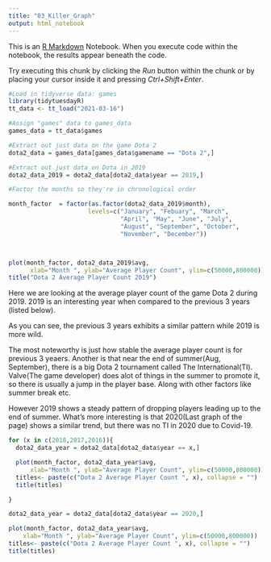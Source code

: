 ```yaml
---
title: "03_Killer_Graph"
output: html_notebook
---
```


This is an [R Markdown](http://rmarkdown.rstudio.com) Notebook. When you execute code within the notebook, the results appear beneath the code. 

Try executing this chunk by clicking the *Run* button within the chunk or by placing your cursor inside it and pressing *Ctrl+Shift+Enter*. 

```r
#Load in tidyverse data: games
library(tidytuesdayR)
tt_data <- tt_load("2021-03-16")


```


```r
#Assign "games" data to games_data
games_data = tt_data$games

#Extract out just data on the game Dota 2
dota2_data = games_data[games_data$gamename == "Dota 2",]

#Extract out just data on Dota in 2019
dota2_data_2019 = dota2_data[dota2_data$year == 2019,]

#Factor the months so they're in chronological order

month_factor  = factor(as.factor(dota2_data_2019$month), 
                      levels=c("January", "Febuary", "March",
                               "April", "May", "June", "July",
                               "August", "September", "October",
                               "November", "December"))



plot(month_factor, dota2_data_2019$avg,
      xlab="Month ", ylab="Average Player Count", ylim=c(50000,800000))
title("Dota 2 Average Player Count 2019")
```

Here we are looking at the average player count of the game Dota 2 during 2019. 
2019 is an interesting year when compared to the previous 3 years (listed below).

As you can see, the previous 3 years exhibits a similar pattern while 2019 is more wild.

The most noteworthy is just how stable the average player count is for previous 3 yeaers.
Another is that near the end of summer(Aug, September), there is a big Dota 2 tournament called The International(TI).
Valve(The game developer) does alot of things in the summer to promote it, so there is usually a jump in the player base. Along with other factors like summer break etc. 

However 2019 shows a steady pattern of dropping players leading up to the end of summer.
What's more interesting is that 2020(Last graph of the page) shows a similar trend, but there was no TI in 2020 due to Covid-19. 

```r
for (x in c(2018,2017,2016)){
  dota2_data_year = dota2_data[dota2_data$year == x,]

  plot(month_factor, dota2_data_year$avg,
      xlab="Month ", ylab="Average Player Count", ylim=c(50000,800000))
  titles<- paste(c("Dota 2 Average Player Count ", x), collapse = "")
  title(titles)

}
```



```r
dota2_data_year = dota2_data[dota2_data$year == 2020,]

plot(month_factor, dota2_data_year$avg,
    xlab="Month ", ylab="Average Player Count", ylim=c(50000,800000))
titles<- paste(c("Dota 2 Average Player Count ", x), collapse = "")
title(titles)


```





